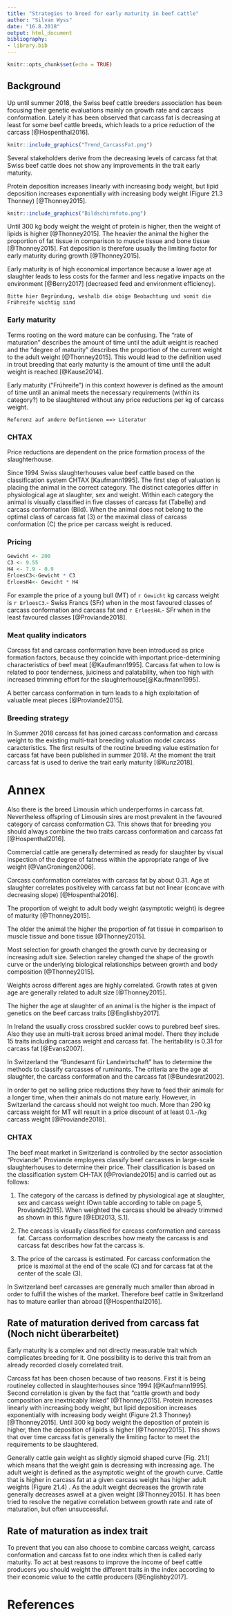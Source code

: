 ```yaml
---
title: "Strategies to breed for early maturity in beef cattle"
author: "Silvan Wyss"
date: "16.8.2018"
output: html_document
bibliography: 
- library.bib
---
```


```r
knitr::opts_chunk$set(echo = TRUE)
```


## Background

Up until summer 2018, the Swiss beef cattle breeders association has been focusing their genetic evaluations mainly on growth rate and carcass conformation. 
Lately it has been observed that carcass fat is decreasing at least for some beef cattle breeds, which leads to a price reduction of the carcass [@Hospenthal2016].

```r

knitr::include_graphics("Trend_CarcassFat.png")
```


Several stakeholders derive from the decreasing levels of carcass fat that Swiss beef cattle does not show any improvements in the trait early maturity. 

Protein deposition increases linearly with increasing body weight, but lipid deposition increases exponentially with increasing body weight (Figure 21.3 Thonney) [@Thonney2015].

```r

knitr::include_graphics("Bildschirmfoto.png")
```


Until 300 kg body weight the weight of protein is higher, then the weight of lipids is higher [@Thonney2015].
The heavier the animal the higher the proportion of fat tissue in comparison to muscle tissue and bone tissue [@Thonney2015].
Fat deposition is therefore usually the limiting factor for early maturity during growth [@Thonney2015].

Early maturity is of high economical importance because a lower age at slaughter leads to less costs for the farmer and less negative impacts on the environment [@Berry2017] (decreased feed and environment efficiency).

```
Bitte hier Begründung, weshalb die obige Beobachtung und somit die Frühreife wichtig sind
```

### Early maturity
Terms rooting on the word mature can be confusing. 
The "rate of maturation" describes the amount of time until the adult weight is reached and the "degree of maturity" describes the proportion of the current weight to the adult weight [@Thonney2015]. 
This would lead to the definition used in trout breeding that early maturity is the amount of time until the adult weight is reached [@Kause2014].

Early maturity ("Frühreife") in this context however is defined as the amount of time until an animal meets the necessary requirements (within its category?) to be slaughtered without any price reductions per kg of carcass weight. 

```
Referenz auf andere Defintionen ==> Literatur
```

### CHTAX

Price reductions are dependent on the price formation process of the slaughterhouse.

Since 1994 Swiss slaughterhouses value beef cattle based on the classification system CHTAX [Kaufmann1995]. 
The first step of valuation is placing the animal in the correct category. The distinct categories differ in physiological age at slaughter, sex and weight. 
Within each category the animal is visually classified in five classes of carcass fat (Tabelle) and carcass conformation (Bild).
When the animal does not belong to the optimal class of carcass fat (3) or the maximal class of carcass conformation (C) the price per carcass weight is reduced.

### Pricing
```r
Gewicht <- 200
C3 <- 9.55
H4 <- 7.9 - 0.9
ErloesC3<-Gewicht * C3
ErloesH4<- Gewicht * H4
```


For example the price of a young bull (MT) of `r Gewicht` kg carcass weight is `r ErloesC3`.- Swiss Francs (SFr) when in the most favoured classes of carcass conformation and carcass fat and `r ErloesH4`.- SFr when in the least favoured classes [@Proviande2018]. 


### Meat quality indicators

Carcass fat and carcass conformation have been introduced as price formation factors, because they coincide with important price-determining characteristics of beef meat [@Kaufmann1995]. 
Carcass fat when to low is related to poor tenderness, juiciness and palatability, when too high with increased trimming effort for the slaughterhouse[@Kaufmann1995].

A better carcass conformation in turn leads to a high exploitation of valuable meat pieces [@Proviande2015].

### Breeding strategy

In Summer 2018 carcass fat has joined carcass conformation and carcass weight to the existing multi-trait breeding valuation model carcass caracteristics.
The first results of the routine breeding value estimation for carcass fat have been published in summer 2018.
At the moment the trait carcass fat is used to derive the trait early maturity [@Kunz2018].






# Annex

Also there is the breed Limousin which underperforms in carcass fat. 
Nevertheless offspring of Limousin sires are most prevalent in the favoured category of carcass conformation C3. 
This shows that for breeding you should always combine the two traits carcass conformation and carcass fat [@Hospenthal2016]. 

Commercial cattle are generally determined as ready for slaughter by visual inspection of the degree of fatness within the appropriate range of live weight [@VanGroningen2006].

Carcass conformation correlates with carcass fat by about 0.31. 
Age at slaughter correlates positiveley with carcass fat but not linear (concave with decreasing slope) [@Hospenthal2016].

The proportion of weight to adult body weight (asymptotic weight) is degree of maturity [@Thonney2015].

The older the animal the higher the proportion of fat tissue in comparison to muscle tissue and bone tissue [@Thonney2015].

Most selection for growth changed the growth curve by decreasing or increasing adult size. 
Selection rareley changed the shape of the growth curve or the underlying biological relationships between growth and body composition [@Thonney2015].

Weights across different ages are highly correlated. Growth rates at given age are generally related to adult size [@Thonney2015].

The higher the age at slaughter of an animal is the higher is the impact of genetics on the beef carcass traits [@Englishby2017].

In Ireland the usually cross crossbred suckler cows to purebred beef sires. 
Also they use an multi-trait across breed animal model. There they include 15 traits including carcass weight and carcass fat. 
The heritability is 0.31 for carcass fat [@Evans2007].

In Switzerland the "Bundesamt für Landwirtschaft" has to determine the methods to classify carcasses of ruminants. 
The criteria are the age at slaughter, the carcass conformation and the carcass fat [@Bundesrat2002].

In order to get no selling price reductions they have to feed their animals for a longer time, when their animals do not mature early. 
However, in Switzerland the carcass should not weight too much. More than 290 kg carcass weight for MT will result in a price discount of at least 0.1.-/kg carcass weight [@Proviande2018].

### CHTAX

The beef meat market in Switzerland is controlled by the sector association "Proviande". Proviande employees classify beef carcasses in large-scale slaughterhouses to determine their price. 
Their classification is based on the classification system CH-TAX [@Proviande2015] and is carried out as follows:

1. The category of the carcass is defined by physiological age at slaughter, sex and carcass weight (Own table according to table on page 5, Proviande2015). 
When weighted the carcass should be already trimmed as shown in this figure [@EDI2013, S.1].

2. The carcass is visually classified for carcass conformation and carcass fat. 
Carcass conformation describes how meaty the carcass is and carcass fat describes how fat the carcass is.

3. The price of the carcass is estimated. For carcass conformation the price is maximal at the end of the scale (C) and for carcass fat at the center of the scale (3).

In Switzerland beef carcasses are generally much smaller than abroad in order to fulfill the wishes of the market. 
Therefore beef cattle in Switzerland has to mature earlier than abroad [@Hospenthal2016]. 

## Rate of maturation derived from carcass fat (Noch nicht überarbeitet)

Early maturity is a complex and not directly measurable trait which complicates breeding for it. 
One possibility is to derive this trait from an already recorded closely correlated trait. 

Carcass fat has been chosen because of two reasons. 
First it is being routineley collected in slaughterhouses since 1994 [@Kaufmann1995]. 
Second correlation is given by the fact that "cattle growth and body composition are inextricably linked" [@Thonney2015]. 
Protein increases linearly with increasing body weight, but lipid deposition increases exponentially with increasing body weight (Figure 21.3 Thonney) [@Thonney2015].
Until 300 kg body weight the deposition of protein is higher, then the deposition of lipids is higher [@Thonney2015].
This shows that over time carcass fat is generally the limiting factor to meet the requirements to be slaughtered.

Generally cattle gain weight as slightly sigmoid shaped curve (Fig. 21.1) which means that the weight gain is decreasing with increasing age. 
The adult weight is defined as the asymptotic weight of the growth curve. 
Cattle that is higher in carcass fat at a given carcass weight has higher adult weights (Figure 21.4) . 
As the adult weight decreases the growth rate generally decreases aswell at a given weight [@Thonney2015].
It has been tried to resolve the negative correlation between growth rate and rate of maturation, but often unsuccessful.

## Rate of maturation as index trait

To prevent that you can also choose to combine carcass weight, carcass conformation and carcass fat to one index which then is called early maturity. 
To act at best reasons to improve the income of beef cattle producers you should weight the different traits in the index according to their economic value to the cattle producers [@Englishby2017].

# References

